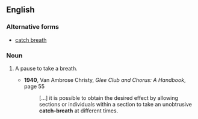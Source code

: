 ==English==

===Alternative forms===
* [[catch breath]]

===Noun===
{{en-noun|head=[[catch]]-[[breath]]}}

# {{label|en|drama|singing}} A pause to take a breath.
#* '''1940''', Van Ambrose Christy, ''Glee Club and Chorus: A Handbook'', page 55
#*: […] it is possible to obtain the desired effect by allowing sections or individuals within a section to take an unobtrusive '''catch-breath''' at different times.